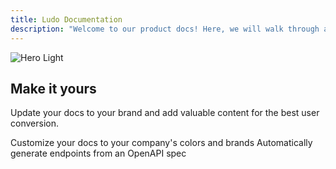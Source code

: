 ```yaml
---
title: Ludo Documentation
description: "Welcome to our product docs! Here, we will walk through all our features and how they work. We'll also share steps on how to get started, as well as more about our most popular use cases."
---
```

<img
  className="block"
  src="/images/card.svg"
  alt="Hero Light"
/>
## Make it yours
Update your docs to your brand and add valuable content for the best user conversion.

<CardGroup cols={2}>
  <Card
    title="Gaming Development"
    icon="gamepad"
    href="/development"
  >
    Customize your docs to your company's colors and brands
  </Card>
  <Card
    title="Reference APIs"
    icon="code"
    href="/api-reference/authentication"
  >
    Automatically generate endpoints from an OpenAPI spec
  </Card>
</CardGroup>
